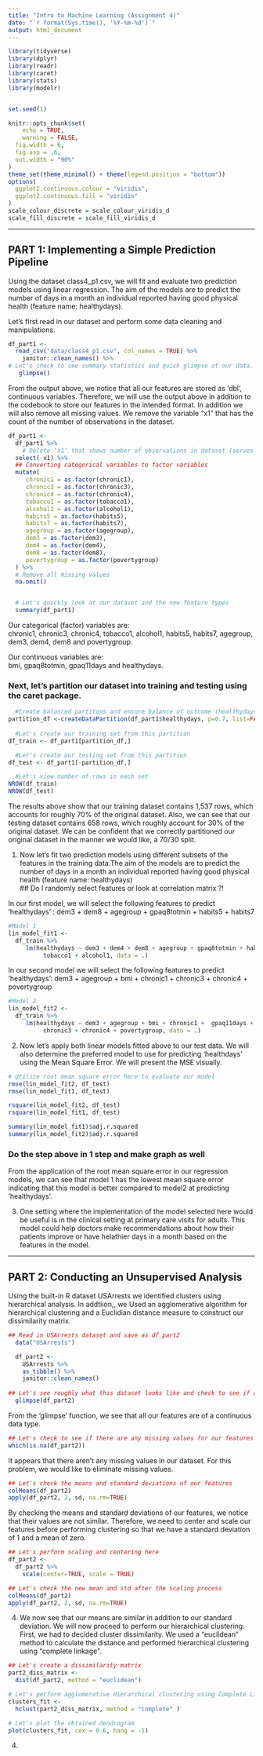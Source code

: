```yaml
---
title: "Intro to Machine Learning (Assignment 4)"
date: "`r format(Sys.time(), '%Y-%m-%d')`"
output: html_document
---
```

```r
library(tidyverse)
library(dplyr)
library(readr)
library(caret)
library(stats)
library(modelr)


set.seed(1)

knitr::opts_chunk$set(
	echo = TRUE,
	warning = FALSE,
  fig.width = 6,
  fig.asp = .6,
  out.width = "90%"
)
theme_set(theme_minimal() + theme(legend.position = "bottom"))
options(
  ggplot2.continuous.colour = "viridis",
  ggplot2.continuous.fill = "viridis"
)
scale_colour_discrete = scale_colour_viridis_d
scale_fill_discrete = scale_fill_viridis_d
```

<hr>
## PART 1: Implementing a Simple Prediction Pipeline 

Using the dataset class4_p1.csv, we will fit and evaluate two prediction models 
using linear regression. The aim of the models are to predict the number of days 
in a month an individual reported having good physical health (feature name: healthydays).

Let's first read in our dataset and perform some data cleaning and manipulations.

```r
df_part1 <-
  read_csv("data/class4_p1.csv", col_names = TRUE) %>% 
    janitor::clean_names() %>% 
# Let's check to see summary statistics and quick glimpse of our data.
   glimpse()
```
From the output above, we notice that all our features are stored as 'dbl',
continuous variables. Therefore, we will use the output above in addition to the 
codebook to store our features in the intended format. In addition we will also
remove all missing values. We remove the variable "x1" that has the count of the 
number of observations in the dataset.

```r
df_part1 <-
  df_part1 %>% 
    # Delete 'x1' that shows number of observations in dataset (serves no purpose for us)
  select(-x1) %>% 
  ## Converting categorical variables to factor variables
  mutate(
     chronic1 = as.factor(chronic1), 
     chronic3 = as.factor(chronic3),
     chronic4 = as.factor(chronic4),
     tobacco1 = as.factor(tobacco1), 
     alcohol1 = as.factor(alcohol1),
     habits5 = as.factor(habits5),
     habits7 = as.factor(habits7),
     agegroup = as.factor(agegroup),
     dem3 = as.factor(dem3),
     dem4 = as.factor(dem4),
     dem8 = as.factor(dem8),
     povertygroup = as.factor(povertygroup)
  ) %>% 
  # Remove all missing values
  na.omit()


  # Let's quickly look at our dataset and the new feature types 
  summary(df_part1)
```
Our categorical (factor) variables are: <br> 
chronic1, chronic3, chronic4, tobacco1, alcohol1, habits5, habits7,
agegroup, dem3, dem4, dem8 and povertygroup.

Our continuous variables are: <br>
bmi, gpaq8totmin, gpaq11days and healthydays. 


### Next, let's partition our dataset into training and testing using the caret package.

```r
  #Create balanced partitons and ensure balance of outcome (healthydays
partition_df <-createDataPartition(df_part1$healthydays, p=0.7, list=FALSE)
  
  #Let's create our training set from this partition
df_train <- df_part1[partition_df,]

  #Let's create our testing set from this partition
df_test <- df_part1[-partition_df,]

  #Let's view number of rows in each set 
NROW(df_train) 
NROW(df_test)

```

The results above show that our training dataset contains 1,537 rows, which accounts for
roughly 70% of the original dataset. Also, we can see that our testing dataset contains 
658 rows, which roughly account for 30% of the original dataset. 
We can be confident that we correctly partitioned our original dataset in the manner
we would like, a 70/30 split.


1. Now let's fit two prediction models using different subsets of the features in the 
training data.The aim of the models are to predict the number of days in a month an 
individual reported having good physical health (feature name: healthydays) <br>
## Do I randomly select features or look at correlation matrix ?!

In our first model, we will select the following features to predict 'healthydays' :
dem3 + dem8 + agegroup + gpaq8totmin + habits5 + habits7

```r
#Model 1
lin_model_fit1 <-
  df_train %>% 
     lm(healthydays ~ dem3 + dem4 + dem8 + agegroup + gpaq8totmin + habits5 + habits7 + 
          tobacco1 + alcohol1, data = .) 

```


In our second model we will select the following features to predict 'healthydays':
dem3 + agegroup + bmi + chronic1 + chronic3 + chronic4 + povertygroup

```r
#Model 2
lin_model_fit2 <-
  df_train %>% 
     lm(healthydays ~ dem3 + agegroup + bmi + chronic1 +  gpaq11days +
          chronic3 + chronic4 + povertygroup, data = .) 

```

2. Now let's apply both linear models fitted above to our test data. We will also 
determine the preferred model to use for predicting 'healthdays' using the Mean 
Square Error. We will present the MSE visually. 

```r
# Utilize root mean square error here to evaluate our model
rmse(lin_model_fit2, df_test)
rmse(lin_model_fit1, df_test)

rsquare(lin_model_fit2, df_test)
rsquare(lin_model_fit1, df_test)

summary(lin_model_fit1)$adj.r.squared
summary(lin_model_fit2)$adj.r.squared
```
### Do the step above in 1 step and make graph as well 

From the application of the root mean square error in our regression models, 
we can see that model 1 has the lowest mean square error indicating that this 
model is better compared to model2 at predicting 'healthydays'.  

3. One setting where the implementation of the model selected here would be useful
is in the clinical setting at primary care visits for adults. This model could help 
doctors make recommendations about how their patients improve or have helathier days 
in a month based on the features in the model.

<hr>
## PART 2: Conducting an Unsupervised Analysis


Using the built-in R dataset USArrests we identified clusters using hierarchical analysis. 
In addtiion,, we Used an agglomerative algorithm for hierarchical clustering and a 
Euclidian distance measure to construct our dissimilarity matrix.

```r
## Read in USArrests dataset and save as df_part2
  data("USArrests") 

  df_part2 <-
    USArrests %>% 
    as_tibble() %>% 
    janitor::clean_names()
  
## Let's see roughly what this dataset looks like and check to see if any missing values exist 
  glimpse(df_part2)
```
From the 'glimpse' function, we see that all our features are of a continuous data type.

```r
## Let's check to see if there are any missing values for our features 
which(is.na(df_part2))
```
It appears that there aren't any missing values in our dataset. For this problem, 
we would like to eliminate missing values.
 
```r
## Let's check the means and standard deviations of our features 
colMeans(df_part2)
apply(df_part2, 2, sd, na.rm=TRUE)
```
By checking the means and standard deviations of our features, we notice that their
values are not similar. Therefore, we need to center and scale our features before 
performing clustering so that we have a standard deviation of 1 and a mean of zero.
 
```r
## Let's perform scaling and centering here 
df_part2 <-
  df_part2 %>% 
    scale(center=TRUE, scale = TRUE)

## Let's check the new mean and std after the scaling process
colMeans(df_part2)
apply(df_part2, 2, sd, na.rm=TRUE)
```
4. We now see that our means are similar in addition to our standard deviation. We 
will now proceed to perform our hierarchical clustering. <br>
First, we had to decided cluster dissimilarity. 
We used a "euclidean" method to calculate the distance and performed 
hierarchical clustering using "complete linkage".

```r
## Let's create a dissimilarity matrix 
part2_diss_matrix <- 
  dist(df_part2, method = "euclidean")

# Let's perform agglomerative Hierarchical clustering using Complete Linkage
clusters_fit <- 
  hclust(part2_diss_matrix, method = "complete" )

# Let's plot the obtained dendrogram
plot(clusters_fit, cex = 0.6, hang = -1)
```


4. 

